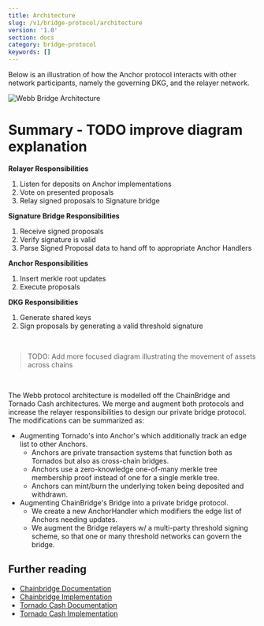 ```yaml
---
title: Architecture
slug: /v1/bridge-protocol/architecture
version: '1.0'
section: docs
category: bridge-protocol
keywords: []
---
```


Below is an illustration of how the Anchor protocol interacts with other network participants,
namely the governing DKG, and the relayer network.

![Webb Bridge Architecture](../../../../src/images/docs/bridge-protocol/anchor-protocol.png)

# Summary - TODO improve diagram explanation

**Relayer Responsibilities**
1. Listen for deposits on Anchor implementations
2. Vote on presented proposals
3. Relay signed proposals to Signature bridge

**Signature Bridge Responsibilities**
1. Receive signed proposals
2. Verify signature is valid
3. Parse Signed Proposal data to hand off to appropriate Anchor Handlers

**Anchor Responsibilities**
1. Insert merkle root updates
2. Execute proposals

**DKG Responsibilities**
1. Generate shared keys
2. Sign proposals by generating a valid threshold signature

<br/>

> TODO: Add more focused diagram illustrating the movement of assets across chains

<br/>

The Webb protocol architecture is modelled off the ChainBridge and Tornado Cash architectures. We merge and 
augment both protocols and increase the relayer responsibilities to design our private bridge protocol. The
modifications can be summarized as:

- Augmenting Tornado's into Anchor's which additionally track an edge list to other Anchors.
  - Anchors are private transaction systems that function both as Tornados but also as cross-chain bridges.
  - Anchors use a zero-knowledge one-of-many merkle tree membership proof instead of one for a single merkle tree.
  - Anchors can mint/burn the underlying token being deposited and withdrawn.
- Augmenting ChainBridge's Bridge into a private bridge protocol.
  - We create a new AnchorHandler which modifiers the edge list of Anchors needing updates.
  - We augment the Bridge relayers w/ a multi-party threshold signing scheme, so that one or many threshold
    networks can govern the bridge.

## Further reading

- [Chainbridge Documentation](https://chainbridge.chainsafe.io/)
- [Chainbridge Implementation](https://github.com/ChainSafe/ChainBridge)
- [Tornado Cash Documentation](https://docs.tornado.cash/general/readme)
- [Tornado Cash Implementation](https://github.com/tornadocash)

